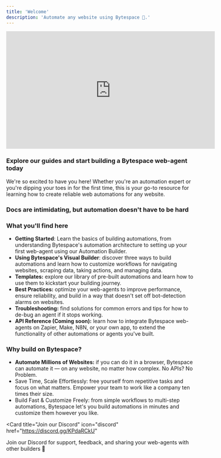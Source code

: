 ```yaml
---
title: 'Welcome'
description: 'Automate any website using Bytespace 🚀.'
---
```


<iframe
  width="560"
  height="315"
  src="https://www.youtube.com/embed/your_video_id"
  title="Welcome to Bytespace"
  frameBorder="0"
  allow="accelerometer; autoplay; clipboard-write; encrypted-media; gyroscope; picture-in-picture"
  allowFullScreen
  style={{ width: '100%', borderRadius: '0.5rem' }}
></iframe>

### Explore our guides and start building a Bytespace web-agent today

We're so excited to have you here! Whether you're an automation expert or you're dipping your toes in for the first time, this is your go-to resource for learning how to create reliable web automations for any website.

### Docs are intimidating, but automation doesn't have to be hard

### What you'll find here

- **Getting Started**: Learn the basics of building automations, from understanding Bytespace's automation architecture to setting up your first web-agent using our Automation Builder.
- **Using Bytespace's Visual Builder**: discover three ways to build automations and learn how to customize workflows for navigating websites, scraping data, taking actions, and managing data.
- **Templates:** explore our library of pre-built automations and learn how to use them to kickstart your building journey.
- **Best Practices:** optimize your web-agents to improve performance, ensure reliability, and build in a way that doesn't set off bot-detection alarms on websites.
- **Troubleshooting:** find solutions for common errors and tips for how to de-bug an agent if it stops working.
- **API Reference (Coming soon):** learn how to integrate Bytespace web-agents on Zapier, Make, N8N, or your own app, to extend the functionality of other automations or agents you've built.

### Why build on Bytespace?

- **Automate Millions of Websites:** if you can do it in a browser, Bytespace can automate it — on any website, no matter how complex. No APIs? No Problem.
- Save Time, Scale Effortlessly: free yourself from repetitive tasks and focus on what matters. Empower your team to work like a company ten times their size.
- Build Fast & Customize Freely: from simple workflows to multi-step automations, Bytespace let's you build automations in minutes and customize them however you like.

<Card
  title="Join our Discord"
  icon="discord"
  href="https://discord.gg/KPdaRCkU"
>
  Join our Discord for support, feedback, and sharing your web-agents with other builders 🤙
</Card> 